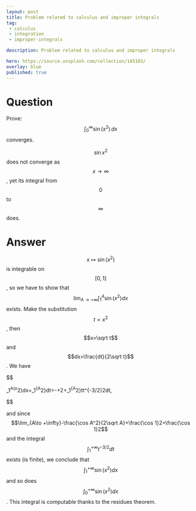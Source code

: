 ---
layout: post
title: Problem related to calculus and improper integrals
tag:
 - calculus
 - integration
 - improper-integrals

description: Problem related to calculus and improper integrals

hero: https://source.unsplash.com/collection/145103/
overlay: blue 
published: true
---

# Question 

Prove: $$\int_0^\infty \sin (x^2) \, dx$$ converges.

<!--break-->


$$\sin x^2$$ does not converge as $$x \to \infty$$, yet its integral from $$0$$ to $$\infty$$ does.


# Answer 


$$x\mapsto \sin(x^2)$$ is integrable on $$[0,1]$$, so we have to show that $$\lim_{A\to +\infty}\int_1^A\sin(x^2)dx$$ exists. Make the substitution $$t=x^2$$, then $$x=\sqrt t$$ and $$dx=\frac{dt}{2\sqrt t}$$. We have 

$$

\int_1^A\sin(x^2)dx=\int_1^{A^2}\frac{\sin t}{2\sqrt t}dt=-\frac{\cos A^2}{2\sqrt A}+\frac{\cos 1}2+\frac 12\int_1^{A^2}\cos t\cdot  t^{-3/2}\frac{-1}2dt,

$$


and since $$\lim_{A\to +\infty}-\frac{\cos A^2}{2\sqrt A}+\frac{\cos 1}2=\frac{\cos 1}2$$ and the integral $$\int_1^{+\infty}t^{-3/2}dt$$ exists (is finite), we conclude that $$\int_1^{+\infty}\sin(x^2)dx$$ and so does $$\int_0^{+\infty}\sin(x^2)dx$$. 
This integral is computable thanks to the residues theorem.

